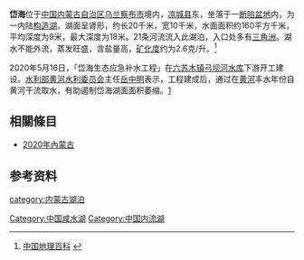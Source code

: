 '''岱海'''位于[[中国|中国]][[内蒙古自治区|内蒙古自治区]][[乌兰察布市|乌兰察布市]]境内，[[凉城县|凉城县]]东，坐落于一[[断陷盆地|断陷盆地]]内，为一内陆[[构造湖|构造湖]]。湖面呈肾形，约长20千米，宽10千米，水面面积约160平方千米，平均深度为9米，最大深度为18米。21条河流流入此湖泊，入口处多有[[三角洲|三角洲]]。湖水不能外流，蒸发旺盛，含盐量高，[[矿化度|矿化度]]约为2.6克/升。<ref>[http://www.nhyz.org/yxx/xqbk/dlzd/chinazd/zj04_2.htm 中国地理百科] {{webarchive|url=https://web.archive.org/web/20051107172509/http://www.nhyz.org/yxx/xqbk/dlzd/chinazd/zj04_2.htm |date=2005-11-07 }}</ref>

2020年5月16日，「岱海生态应急补水工程」在[[六苏木镇|六苏木镇]][[弓坝河水库|弓坝河水库]]下游开工建设。[[水利部黄河水利委员会|水利部黄河水利委员会]]主任[[岳中明|岳中明]]表示，工程建成后，通过在[[黄河|黄河]]丰水年份自黄河干流取水，有助遏制岱海湖面面积萎缩。[http://nm.people.com.cn/n2/2020/0516/c196689-34022350.html] {{Wayback|url=http://nm.people.com.cn/n2/2020/0516/c196689-34022350.html |date=20210305192108 }}
==相關條目==

*[[2020年內蒙古|2020年內蒙古]]

==参考资料==
{{reflist}}

[[category:内蒙古湖泊|category:内蒙古湖泊]]
[[Category:中国咸水湖|Category:中国咸水湖]]
[[Category:中国内流湖|Category:中国内流湖]]